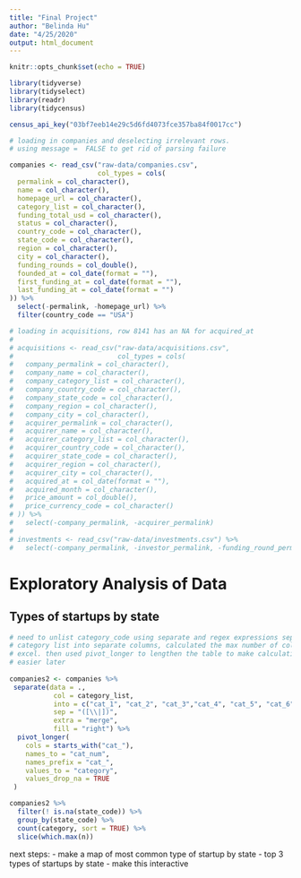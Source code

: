 ```yaml
---
title: "Final Project"
author: "Belinda Hu"
date: "4/25/2020"
output: html_document
---
```


```r
knitr::opts_chunk$set(echo = TRUE)

library(tidyverse)
library(tidyselect)
library(readr)
library(tidycensus)

census_api_key("03bf7eeb14e29c5d6fd4073fce357ba84f0017cc")

```

```r

# loading in companies and deselecting irrelevant rows.
# using message =  FALSE to get rid of parsing failure

companies <- read_csv("raw-data/companies.csv",
                      col_types = cols(
  permalink = col_character(),
  name = col_character(),
  homepage_url = col_character(),
  category_list = col_character(),
  funding_total_usd = col_character(),
  status = col_character(),
  country_code = col_character(),
  state_code = col_character(),
  region = col_character(),
  city = col_character(),
  funding_rounds = col_double(),
  founded_at = col_date(format = ""),
  first_funding_at = col_date(format = ""),
  last_funding_at = col_date(format = "")
)) %>% 
  select(-permalink, -homepage_url) %>% 
  filter(country_code == "USA")

# loading in acquisitions, row 8141 has an NA for acquired_at
# 
# acquisitions <- read_csv("raw-data/acquisitions.csv", 
#                          col_types = cols(
#   company_permalink = col_character(),
#   company_name = col_character(),
#   company_category_list = col_character(),
#   company_country_code = col_character(),
#   company_state_code = col_character(),
#   company_region = col_character(),
#   company_city = col_character(),
#   acquirer_permalink = col_character(),
#   acquirer_name = col_character(),
#   acquirer_category_list = col_character(),
#   acquirer_country_code = col_character(),
#   acquirer_state_code = col_character(),
#   acquirer_region = col_character(),
#   acquirer_city = col_character(),
#   acquired_at = col_date(format = ""),
#   acquired_month = col_character(),
#   price_amount = col_double(),
#   price_currency_code = col_character()
# )) %>% 
#   select(-company_permalink, -acquirer_permalink) 
# 
# investments <- read_csv("raw-data/investments.csv") %>% 
#   select(-company_permalink, -investor_permalink, -funding_round_permalink)

```

# Exploratory Analysis of Data

## Types of startups by state 

```r

# need to unlist category_code using separate and regex expressions separated
# category list into separate columns, calculated the max number of columns in
# excel. then used pivot_longer to lengthen the table to make calculating much
# easier later
 
companies2 <- companies %>% 
 separate(data = ., 
           col = category_list, 
           into = c("cat_1", "cat_2", "cat_3","cat_4", "cat_5", "cat_6", "cat_7", "cat_8", "cat_9", "cat_10", "cat_11", "cat_12", "cat_13", "cat_14", "cat_15", "cat_16", "cat_17", "cat_18", "cat_19", "cat_20", "cat_21", "cat_22", "cat_23", "cat_24", "cat_25", "cat_26", "cat_27", "cat_28", "cat_29", "cat_30", "cat_31", "cat_32", "cat_33", "cat_34", "cat_35", "cat_36", "cat_37", "cat_38", "cat_39", "cat_40", "cat_41", "cat_42", "cat_43", "cat_44"),
           sep = "([\\|])", 
           extra = "merge", 
           fill = "right") %>% 
  pivot_longer(
    cols = starts_with("cat_"),
    names_to = "cat_num",
    names_prefix = "cat_",
    values_to = "category",
    values_drop_na = TRUE
 )

```

```r

companies2 %>% 
  filter(! is.na(state_code)) %>% 
  group_by(state_code) %>% 
  count(category, sort = TRUE) %>% 
  slice(which.max(n))

```
next steps: 
- make a map of most common type of startup by state
- top 3 types of startups by state
- make this interactive
